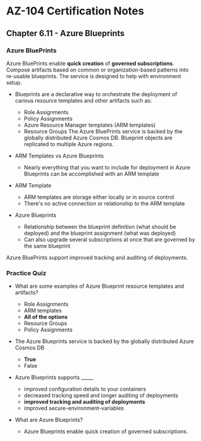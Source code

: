 # AZ-104 Certification Notes
## Chapter 6.11 - Azure Blueprints

### Azure BluePrints
Azure BluePrints enable **quick creation** of **governed subscriptions**. Compose artifacts based on common or organization-based patterns into re-usable blueprints. The service is designed to help with environment setup.
* Blueprints are a declarative way to orchestrate the deployment of carious resource templates and other artifacts such as:
	* Role Assignments
	* Policy Assignments
	* Azure Resource Manager templates (ARM templates)
	* Resource Groups
The Azure BluePrints service is backed by the globally distributed Azure Cosmos DB. Blueprint objects are replicated to multiple Azure regions.

* ARM Templates vs Azure Blueprints
	* Nearly everything that you want to include for deployment in Azure Blueprints can be accomplished with an ARM template
* ARM Template
	* ARM templates are storage either locally or in source control
	* There's no active connection or relationship to the ARM template
* Azure Blueprints
	* Relationship between the blueprint definition (what should be deployed) and the blueprint assignment (what was deployed)
	* Can also upgrade several subscriptions at once that are governed by the same blueprint

Azure BluePrints support improved tracking and auditing of deployments.

### Practice Quiz
* What are some examples of Azure Blueprint resource templates and artifacts?
	* Role Assignments
	* ARM templates
	* **All of the options**
	* Resource Groups
	* Policy Assignments
* The Azure Blueprints service is backed by the globally distributed Azure Cosmos DB
	* **True**
	* False
* Azure Blueprints supports _____
	* improved configuration details to your containers
	* decreased tracking speed and longer auditing of deployments
	* **improved tracking and auditing of deployments**
	* improved secure-environment-variables

* What are Azure Blueprints?
	* Azure Blueprints enable quick creation of governed subscriptions.